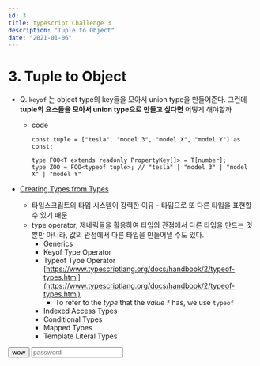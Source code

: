 ```yaml
---
id: 3
title: typescript Challenge 3
description: "Tuple to Object"
date: "2021-01-06"
---
```


# 3. Tuple to Object

- Q. `keyof` 는 object type의 key들을 모아서 union type을 만들어준다. 그런데 **tuple의 요소들을 모아서 union type으로 만들고 싶다면** 어떻게 해야할까

  - code

    ```tsx
    const tuple = ["tesla", "model 3", "model X", "model Y"] as const;

    type FOO<T extends readonly PropertyKey[]> = T[number];
    type ZOO = FOO<typeof tuple>; // "tesla" | "model 3" | "model X" | "model Y"
    ```

- [Creating Types from Types](https://www.typescriptlang.org/docs/handbook/2/types-from-types.html)
  - 타입스크립트의 타입 시스템이 강력한 이유 - 타입으로 또 다른 타입을 표현할 수 있기 때문
  - type operator, 제네릭들을 활용하여 타입의 관점에서 다른 타입을 만드는 것 뿐만 아니라, 값의 관점에서 다른 타입을 만들어낼 수도 있다.
    - Generics
    - Keyof Type Operator
    - Typeof Type Operator
      [https://www.typescriptlang.org/docs/handbook/2/typeof-types.html](https://www.typescriptlang.org/docs/handbook/2/typeof-types.html)
      - To refer to the *type* that the *value `f`* has, we use `typeof`
    - Indexed Access Types
    - Conditional Types
    - Mapped Types
    - Template Literal Types

<button>wow</button>
<Input type="password" name="password" placeholder="password" />
